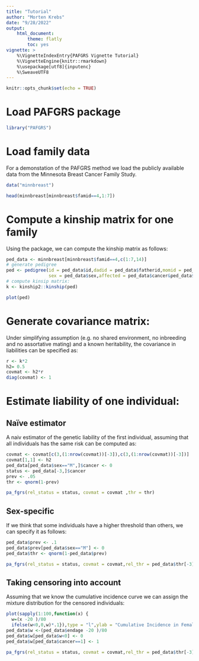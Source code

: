 ```yaml
---
title: "Tutorial"
author: "Morten Krebs"
date: "9/28/2022"
output: 
    html_document:
        theme: flatly
        toc: yes
vignette: >
    %\VignetteIndexEntry{PAFGRS Vignette Tutorial}
    %\VignetteEngine{knitr::rmarkdown}
    %\usepackage[utf8]{inputenc}
    %\SweaveUTF8
---
```


```r
knitr::opts_chunk$set(echo = TRUE)
```

# Load PAFGRS package

```r
library("PAFGRS")
```

# Load family data
For a demonstation of the PAFGRS method we load the publicly available data from the Minnesota Breast Cancer Family Study.
```r
data("minnbreast")

head(minnbreast[minnbreast$famid==4,1:7])
```

# Compute a kinship matrix for one family
Using the \code{kinship2} package, we can compute the kinship matrix as follows: 

```r
ped_data <- minnbreast[minnbreast$famid==4,c(1:7,14)]
# generate pedigree
ped <- pedigree(id = ped_data$id,dadid = ped_data$fatherid,momid = ped_data$motherid,
                sex = ped_data$sex,affected = ped_data$cancer&ped_data$sex=="F", status=)
# compute kinsip matrix: 
k <- kinship2::kinship(ped)

plot(ped)
```


# Generate covariance matrix:
Under simplifying assumption (e.g. no shared environment, no inbreeding and no assortative mating) and a known heritability, the covariance in liabilities can be specified as: 
```r
r <- k*2
h2= 0.5 
covmat <- h2*r 
diag(covmat) <- 1
```

# Estimate liability of one individual:
## Naïve estimator 
A naiv estimator of the genetic liability of the first individual, assuming that all individuals has the same risk can be computed as:
```r
covmat <- covmat[c(3,(1:nrow(covmat))[-3]),c(3,(1:nrow(covmat))[-3])]
covmat[1,1] <- h2 
ped_data[ped_data$sex=="M",]$cancer <- 0 
status <- ped_data[-3,]$cancer
prev <- .05
thr <- qnorm(1-prev)

pa_fgrs(rel_status = status, covmat = covmat ,thr = thr)
```

## Sex-specific 
If we think that some individuals have a higher threshold than others, we can specify it as follows:
```r
ped_data$prev <- .1
ped_data$prev[ped_data$sex=="M"] <- 0
ped_data$thr <- qnorm(1-ped_data$prev)

pa_fgrs(rel_status = status, covmat = covmat,rel_thr = ped_data$thr[-3])
```

## Taking censoring into account 
Assuming that we know the cumulative incidence curve we can assign the mixture distribution for the censored individuals:

```r
plot(sapply(1:100,function(x) {
  w=(x -20 )/80
  ifelse(w<0,0,w)*.1}),type = "l",ylab = "Cumulative Incidence in Females",xlab = "Age")
ped_data$w <-(ped_data$endage -20 )/80
ped_data$w[ped_data$w<0] <- 0
ped_data$w[ped_data$cancer==1] <- 1

pa_fgrs(rel_status = status, covmat = covmat,rel_thr = ped_data$thr[-3],rel_w = ped_data$w[-3])
```

